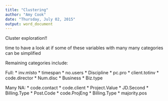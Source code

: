 ```yaml
---
title: "Clustering"
author: "Amy Cook"
date: "Thursday, July 02, 2015"
output: word_document
---
```


Cluster exploration!!

time to have a look at if some of these variables with many many categories can be simplified

Remaining categories include:

Full:
* inv.mlsto
* timespan
* no.users
* Discipline
* pc.pro
* client.totinv
* code.director
* Num.disc
* Business
* Biz.type

Many NA:
* code.contact
* code.client
* Project.Value
* JD.Second
* Billing.Type
* Post.Code 
* code.ProjEng
* Billing.Type
* majority.pos



